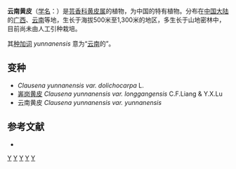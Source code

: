 {{Speciesbox 
| taxon = Clausena yunnanensis
| authority = C.C.Huang, 1959
| subdivision_ranks =[[变种|变种]]
| subdivision = 见正文
}}

'''云南黄皮'''（[[学名|学名]]：{{lang|la|''Clausena yunnanensis''}}）是[[芸香科|芸香科]][[黄皮属|黄皮属]]的植物，为中国的特有植物。分布在[[中国大陆|中国大陆]]的[[广西|广西]]、[[云南|云南]]等地，生长于海拔500米至1,300米的地区，多生长于山地密林中，目前尚未由人工引种栽培。

其[[种加词|种加词]] ''yunnanensis'' 意为“[[云南|云南]]的”。

==变种==
* ''Clausena yunnanensis var. dolichocarpa'' L.
* [[㟖岗黄皮|㟖岗黄皮]] ''Clausena yunnanensis var. longgangensis'' C.F.Liang & Y.X.Lu
* 云南黄皮 ''Clausena yunnanensis var. yunnanensis''

== 参考文献 ==
<div class="references-small">
* {{cite web| url =http://www.bioinfo.cn/db05/KmzwSpecies.php?action=view&id=20134| title =云南黄皮（原变种）| work =《中国高等植物数据库全库》| publisher =中国科学院微生物研究所| author =昆明植物研究所| accessdate =2009-02-25| deadurl =yes| archiveurl =https://web.archive.org/web/20160305041815/http://www.bioinfo.cn/db05/KmzwSpecies.php?action=view&id=20134| archivedate =2016-03-05}}
</div>
{{Taxonbar|from=Q10881126}}

[[Category:黄皮属|Y]]
[[Category:中國特有植物|Y]]
[[Category:广西植物|Y]]
[[Category:云南植物|Y]]
[[Category:1959年描述的植物|Y]]
